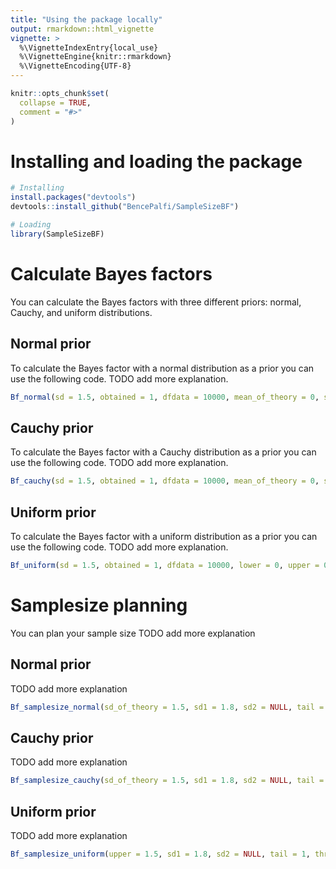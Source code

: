 ```yaml
---
title: "Using the package locally"
output: rmarkdown::html_vignette
vignette: >
  %\VignetteIndexEntry{local_use}
  %\VignetteEngine{knitr::rmarkdown}
  %\VignetteEncoding{UTF-8}
---
```


```r
knitr::opts_chunk$set(
  collapse = TRUE,
  comment = "#>"
)
```

# Installing and loading the package

```r
# Installing
install.packages("devtools")
devtools::install_github("BencePalfi/SampleSizeBF")

# Loading
library(SampleSizeBF)
```

# Calculate Bayes factors

You can calculate the Bayes factors with three different priors: normal, Cauchy, and uniform distributions.

## Normal prior

To calculate the Bayes factor with a normal distribution as a prior you can use the following code. TODO add more explanation.

```r
Bf_normal(sd = 1.5, obtained = 1, dfdata = 10000, mean_of_theory = 0, sd_of_theory = 0.5, tail = 1)
```

## Cauchy prior

To calculate the Bayes factor with a Cauchy distribution as a prior you can use the following code. TODO add more explanation.

```r
Bf_cauchy(sd = 1.5, obtained = 1, dfdata = 10000, mean_of_theory = 0, sd_of_theory = 0.5, tail = 1)
```

## Uniform prior

To calculate the Bayes factor with a uniform distribution as a prior you can use the following code. TODO add more explanation.

```r
Bf_uniform(sd = 1.5, obtained = 1, dfdata = 10000, lower = 0, upper = 0.5)
```

# Samplesize planning

You can plan your sample size TODO add more explanation

## Normal prior

TODO add more explanation

```r
Bf_samplesize_normal(sd_of_theory = 1.5, sd1 = 1.8, sd2 = NULL, tail = 1, threshold = 3, tpr = .8, n_start = 5, n_end = 100, step = 1)
```

## Cauchy prior

TODO add more explanation

```r
Bf_samplesize_cauchy(sd_of_theory = 1.5, sd1 = 1.8, sd2 = NULL, tail = 1, threshold = 3, tpr = .8, n_start = 5, n_end = 100, step = 1)
```

## Uniform prior

TODO add more explanation

```r
Bf_samplesize_uniform(upper = 1.5, sd1 = 1.8, sd2 = NULL, tail = 1, threshold = 3, tpr = .8, n_start = 5, n_end = 100, step = 1)
```


